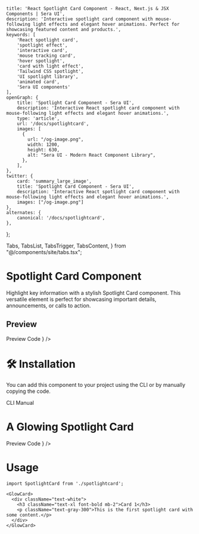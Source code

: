     title: 'React Spotlight Card Component - React, Next.js & JSX Components | Sera UI',
    description: 'Interactive spotlight card component with mouse-following light effects and elegant hover animations. Perfect for showcasing featured content and products.',
    keywords: [
        'React spotlight card',
        'spotlight effect',
        'interactive card',
        'mouse tracking card',
        'hover spotlight',
        'card with light effect',
        'Tailwind CSS spotlight',
        'UI spotlight library',
        'animated card',
        'Sera UI components'
    ],
    openGraph: {
        title: 'Spotlight Card Component - Sera UI',
        description: 'Interactive React spotlight card component with mouse-following light effects and elegant hover animations.',
        type: 'article',
        url: '/docs/spotlightcard',
        images: [
          {
            url: "/og-image.png",
            width: 1200,
            height: 630,
            alt: "Sera UI - Modern React Component Library",
          },
        ],
    },
    twitter: {
        card: 'summary_large_image',
        title: 'Spotlight Card Component - Sera UI',
        description: 'Interactive React spotlight card component with mouse-following light effects and elegant hover animations.',
        images: ["/og-image.png"]
    },
    alternates: {
        canonical: '/docs/spotlightcard',
    },
};

  Tabs,
  TabsList,
  TabsTrigger,
  TabsContent,
} from "@/components/site/tabs.tsx";



# Spotlight Card Component <AI dir="left"/>
Highlight key information with a stylish Spotlight Card component. This versatile element is perfect for showcasing important details, announcements, or calls to action.

## Preview

<Tabs defaultValue="preview" className="">
  <TabsList>
    <TabsTrigger value="preview">Preview</TabsTrigger>
    <TabsTrigger value="code">Code</TabsTrigger>
  </TabsList>
  <TabsContent value="preview">
    <ComponentRenderer component={<SpotlightCard />} />
  </TabsContent>
  <TabsContent value="code">
    <CodeBlock filePath="src/app/docs/spotlightcard/spotlightcard.tsx" />
  </TabsContent>
</Tabs>

# 🛠️ Installation

You can add this component to your project using the CLI or by manually copying the code.

<Tabs defaultValue="cli" className="">
  <TabsList>
    <TabsTrigger value="cli">CLI</TabsTrigger>
    <TabsTrigger value="manual">Manual</TabsTrigger>
  </TabsList>
  <TabsContent value="cli">
    <Cli command={`add spotlightcard.json`} />
  </TabsContent>

  <TabsContent value="manual">
    <CodeBlock filePath="src/app/docs/spotlightcard/spotlightcard.tsx" />
  </TabsContent>
</Tabs>



# A Glowing Spotlight Card


<Tabs defaultValue="preview" className="">
  <TabsList>
    <TabsTrigger value="preview">Preview</TabsTrigger>
    <TabsTrigger value="code">Code</TabsTrigger>
  </TabsList>
  <TabsContent value="preview">
    <ComponentRenderer component={<SpotlightCardView />} />
  </TabsContent>
  <TabsContent value="code">
    <CodeBlock filePath="src/app/docs/spotlightcard/spotlight-card.tsx" />
  </TabsContent>
</Tabs>

# Usage

```tsx
import SpotlightCard from './spotlightcard';

<GlowCard>
  <div className="text-white">
    <h3 className="text-xl font-bold mb-2">Card 1</h3>
    <p className="text-gray-300">This is the first spotlight card with some content.</p>
  </div>
</GlowCard>
```
